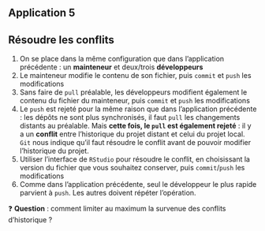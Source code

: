 ## Application 5 {.smaller}

:::{.callout-tip collapse="true" icon=false}
## Résoudre les conflits

::: {.nonincremental}
1. On se place dans la même configuration que dans l'application précédente : un [**mainteneur**]{.blue2} et deux/trois [**développeurs**]{.blue2}
2. Le mainteneur modifie le contenu de son fichier, puis `commit` et `push` les modifications
3. Sans faire de `pull` préalable, les développeurs modifient également le contenu du fichier du mainteneur, puis `commit` et `push` les modifications
4. Le `push` est rejeté pour la même raison que dans l'application précédente : les dépôts ne sont plus synchronisés, il faut `pull` les changements distants au préalable. Mais **cette fois, le `pull` est également rejeté** : il y a un **conflit** entre l'historique du projet distant et celui du projet local.
`Git` nous indique qu'il faut résoudre le conflit avant de pouvoir modifier l'historique du projet.
5. Utiliser l'interface de `RStudio` pour résoudre le conflit, en choisissant la version du fichier que vous souhaitez conserver, puis `commit`/`push` les modifications
6. Comme dans l'application précédente, seul le développeur le plus rapide parvient à `push`. Les autres doivent répéter l'opération.
:::

:::

❓ **Question** : comment limiter au maximum la survenue des conflits d'historique ?
